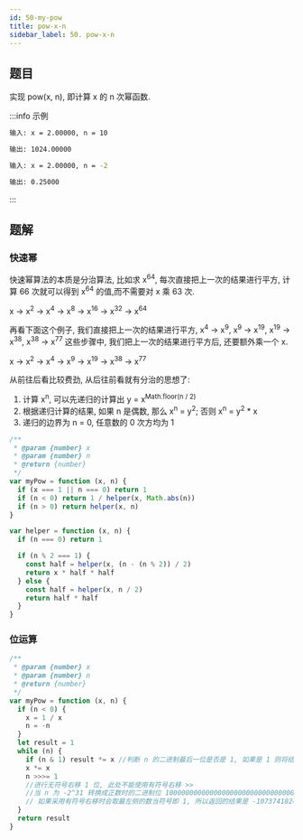```yaml
---
id: 50-my-pow
title: pow-x-n
sidebar_label: 50. pow-x-n
---
```


## 题目

实现 pow(x, n), 即计算 x 的 n 次幂函数.

:::info 示例

```bash
输入: x = 2.00000, n = 10

输出: 1024.00000
```

```bash
输入: x = 2.00000, n = -2

输出: 0.25000
```

:::

## 题解

### 快速幂

快速幂算法的本质是分治算法, 比如求 x<sup>64</sup>, 每次直接把上一次的结果进行平方, 计算 66 次就可以得到 x<sup>64</sup> 的值,而不需要对 x 乘 63 次.

x → x<sup>2</sup> → x<sup>4</sup> → x<sup>8</sup> → x<sup>16</sup> → x<sup>32</sup> → x<sup>64</sup>

再看下面这个例子, 我们直接把上一次的结果进行平方, x<sup>4</sup> → x<sup>9</sup>, x<sup>9</sup> → x<sup>19</sup>, x<sup>19</sup> → x<sup>38</sup>, x<sup>38</sup> → x<sup>77</sup> 这些步骤中, 我们把上一次的结果进行平方后, 还要额外乘一个 x.

x → x<sup>2</sup> → x<sup>4</sup> → x<sup>9</sup> → x<sup>19</sup> → x<sup>38</sup> → x<sup>77</sup>

从前往后看比较费劲, 从后往前看就有分治的思想了:

1. 计算 x<sup>n</sup>, 可以先递归的计算出 y = x<sup>Math.floor(n / 2)</sup>
2. 根据递归计算的结果, 如果 n 是偶数, 那么 x<sup>n</sup> = y<sup>2</sup>; 否则 x<sup>n</sup> = y<sup>2</sup> \* x
3. 递归的边界为 n = 0, 任意数的 0 次方均为 1

```ts
/**
 * @param {number} x
 * @param {number} n
 * @return {number}
 */
var myPow = function (x, n) {
  if (x === 1 || n === 0) return 1
  if (n < 0) return 1 / helper(x, Math.abs(n))
  if (n > 0) return helper(x, n)
}

var helper = function (x, n) {
  if (n === 0) return 1

  if (n % 2 === 1) {
    const half = helper(x, (n - (n % 2)) / 2)
    return x * half * half
  } else {
    const half = helper(x, n / 2)
    return half * half
  }
}
```

### 位运算

```ts
/**
 * @param {number} x
 * @param {number} n
 * @return {number}
 */
var myPow = function (x, n) {
  if (n < 0) {
    x = 1 / x
    n = -n
  }
  let result = 1
  while (n) {
    if (n & 1) result *= x //判断 n 的二进制最后一位是否是 1, 如果是 1 则将结果乘以 x
    x *= x
    n >>>= 1
    //进行无符号右移 1 位, 此处不能使用有符号右移 >>
    //当 n 为 -2^31 转换成正数时的二进制位 10000000000000000000000000000000
    // 如果采用有符号右移时会取最左侧的数当符号即 1, 所以返回的结果是 -1073741824
  }
  return result
}
```
